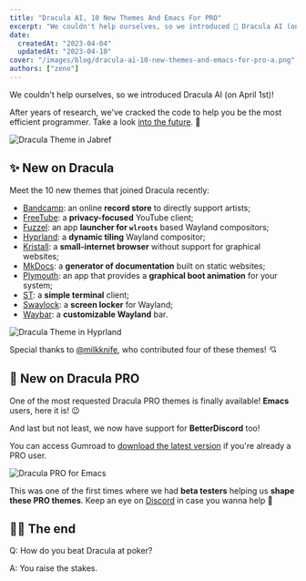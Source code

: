 ```yaml
---
title: "Dracula AI, 10 New Themes And Emacs For PRO"
excerpt: "We couldn't help ourselves, so we introduced 🤖 Dracula AI (on April 1st)!"
date:
  createdAt: "2023-04-04"
  updatedAt: "2023-04-10"
cover: "/images/blog/dracula-ai-10-new-themes-and-emacs-for-pro-a.png"
authors: ["zeno"]
---
```


We couldn't help ourselves, so we introduced Dracula AI (on April 1st)!

After years of research, we've cracked the code to help you be the most efficient programmer. Take a look [into the future](https://youtu.be/dQw4w9WgXcQ). 🤖

![Dracula Theme in Jabref](/images/blog/dracula-ai-10-new-themes-and-emacs-for-pro-a.png)

## ✨ New on Dracula

Meet the 10 new themes that joined Dracula recently:

- [Bandcamp](/bandcamp): an online **record store** to directly support artists;
- [FreeTube](/freetube): a **privacy-focused** YouTube client;
- [Fuzzel](/fuzzel): an app **launcher for `wlroots`** based Wayland compositors;
- [Hyprland](/hyprland): a **dynamic tiling** Wayland compositor;
- [Kristall](/kristall): a **small-internet browser** without support for graphical websites;
- [MkDocs](/mkdocs): a **generator of documentation** built on static websites;
- [Plymouth](/plymouth): an app that provides a **graphical boot animation** for your system;
- [ST](/st): a **simple terminal** client;
- [Swaylock](/swaylock): a **screen locker** for Wayland;
- [Waybar](/waybar): a **customizable Wayland** bar.

![Dracula Theme in Hyprland](/images/blog/dracula-ai-10-new-themes-and-emacs-for-pro-b.png)

Special thanks to [@milkknife](https://github.com/milkknife), who contributed four of these themes! 💘

## 🦇 New on Dracula PRO

One of the most requested Dracula PRO themes is finally available! **Emacs** users, here it is! 😉

And last but not least, we now have support for **BetterDiscord** too!

You can access Gumroad to [download the latest version](https://app.gumroad.com/library) if you're already a PRO user.

![Dracula PRO for Emacs](/images/logs/emacs-and-betterdiscord-a.png)

This was one of the first times where we had **beta testers** helping us **shape these PRO themes**. Keep an eye on [Discord](https://draculatheme.com/discord-invite) in case you wanna help 💖

## 👋🏻 The end

Q: How do you beat Dracula at poker?

A: You raise the stakes.

